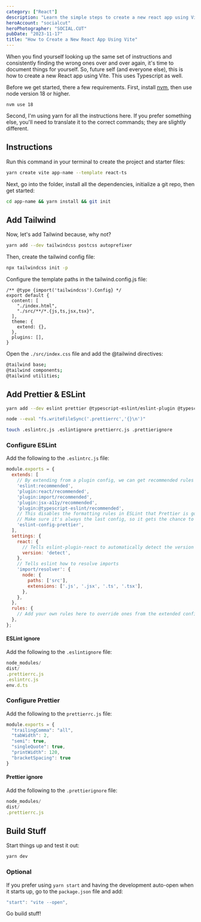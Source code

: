 ```yaml
---
category: ["React"]
description: "Learn the simple steps to create a new react app using Vite and Typescript."
heroAccount: "socialcut"
heroPhotographer: "SOCIAL.CUT"
pubDate: "2023-11-17"
title: "How to Create a New React App Using Vite"
---
```


When you find yourself looking up the same set of instructions and consistently finding the wrong ones over and over again, it's time to document things for yourself. So, future self (and everyone else), this is how to create a new React app using Vite. This uses Typescript as well.

Before we get started, there a few requirements. First, install [nvm](https://github.com/nvm-sh/nvm#installing-and-updating), then use node version 18 or higher.

```
nvm use 18
```

Second, I'm using yarn for all the instructions here. If you prefer something else, you'll need to translate it to the correct commands; they are slightly different.

## Instructions

Run this command in your terminal to create the project and starter files:

```bash
yarn create vite app-name --template react-ts
```

Next, go into the folder, install all the dependencies, initialize a git repo, then get started:

```bash
cd app-name && yarn install && git init
```

## Add Tailwind

Now, let's add Tailwind because, why not?

```bash
yarn add --dev tailwindcss postcss autoprefixer
```

Then, create the tailwind config file:

```bash
npx tailwindcss init -p
```

Configure the template paths in the tailwind.config.js file:
```
/** @type {import('tailwindcss').Config} */
export default {
  content: [
    "./index.html",
    "./src/**/*.{js,ts,jsx,tsx}",
  ],
  theme: {
    extend: {},
  },
  plugins: [],
}
```

Open the `./src/index.css` file and add the @tailwind directives:

```bash
@tailwind base;
@tailwind components;
@tailwind utilities;
```

## Add Prettier & ESLint

```bash
yarn add --dev eslint prettier @typescript-eslint/eslint-plugin @typescript-eslint/parser eslint-config-prettier eslint-plugin-import eslint-plugin-jsx-a11y eslint-plugin-react

node --eval "fs.writeFileSync('.prettierrc','{}\n')"

touch .eslintrc.js .eslintignore prettierrc.js .prettierignore
```

### Configure ESLint

Add the following to the `.eslintrc.js` file:

```js
module.exports = {
  extends: [
    // By extending from a plugin config, we can get recommended rules without having to add them manually.
    'eslint:recommended',
    'plugin:react/recommended',
    'plugin:import/recommended',
    'plugin:jsx-a11y/recommended',
    'plugin:@typescript-eslint/recommended',
    // This disables the formatting rules in ESLint that Prettier is going to be responsible for handling.
    // Make sure it's always the last config, so it gets the chance to override other configs.
    'eslint-config-prettier',
  ],
  settings: {
    react: {
      // Tells eslint-plugin-react to automatically detect the version of React to use.
      version: 'detect',
    },
    // Tells eslint how to resolve imports
    'import/resolver': {
      node: {
        paths: ['src'],
        extensions: ['.js', '.jsx', '.ts', '.tsx'],
      },
    },
  },
  rules: {
    // Add your own rules here to override ones from the extended configs.
  },
};
```

#### ESLint ignore

Add the following to the `.eslintignore` file:

```js
node_modules/
dist/
.prettierrc.js
.eslintrc.js
env.d.ts
```

### Configure Prettier

Add the following to the `prettierrc.js` file:

```js
module.exports = {
  "trailingComma": "all",
  "tabWidth": 2,
  "semi": true,
  "singleQuote": true,
  "printWidth": 120,
  "bracketSpacing": true
}
```

#### Prettier ignore

Add the following to the `.prettierignore` file:

```js
node_modules/
dist/
.prettierrc.js
```

## Build Stuff

Start things up and test it out:

```bash
yarn dev
```

### Optional

If you prefer using `yarn start` and having the development auto-open when it starts up, go to the `package.json` file and add:
```js
"start": "vite --open",
```

Go build stuff!
